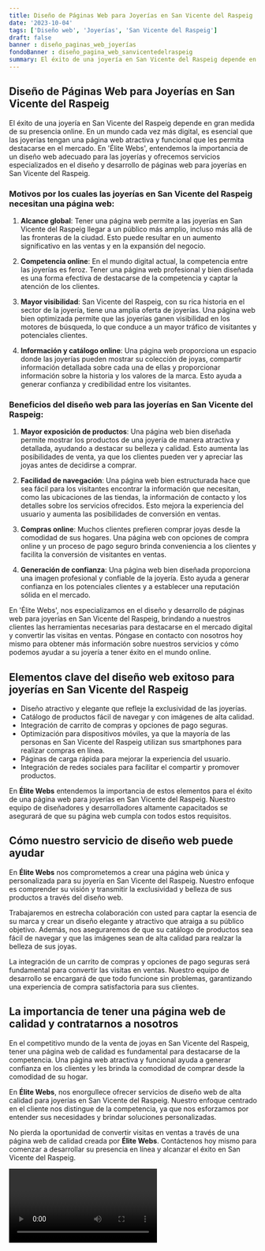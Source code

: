 ```yaml
---
title: Diseño de Páginas Web para Joyerías en San Vicente del Raspeig
date: '2023-10-04'
tags: ['Diseño web', 'Joyerías', 'San Vicente del Raspeig']
draft: false
banner : diseño_paginas_web_joyerías
fondoBanner : diseño_pagina_web_sanvicentedelraspeig
summary: El éxito de una joyería en San Vicente del Raspeig depende en gran medida de su presencia online. En un mundo cada vez más digital, es esencial que las joyerías tengan una página web atractiva y funcional que les permita destacarse en el mercado. En 'Élite Webs', entendemos la importancia de un diseño web adecuado para las joyerías y ofrecemos servicios especializados en el diseño y desarrollo de páginas web para joyerías en San Vicente del Raspeig. 
---
```


## Diseño de Páginas Web para Joyerías en San Vicente del Raspeig

El éxito de una joyería en San Vicente del Raspeig depende en gran medida de su presencia online. En un mundo cada vez más digital, es esencial que las joyerías tengan una página web atractiva y funcional que les permita destacarse en el mercado. En 'Élite Webs', entendemos la importancia de un diseño web adecuado para las joyerías y ofrecemos servicios especializados en el diseño y desarrollo de páginas web para joyerías en San Vicente del Raspeig. 

### Motivos por los cuales las joyerías en San Vicente del Raspeig necesitan una página web:

1. **Alcance global**: Tener una página web permite a las joyerías en San Vicente del Raspeig llegar a un público más amplio, incluso más allá de las fronteras de la ciudad. Esto puede resultar en un aumento significativo en las ventas y en la expansión del negocio.

2. **Competencia online**: En el mundo digital actual, la competencia entre las joyerías es feroz. Tener una página web profesional y bien diseñada es una forma efectiva de destacarse de la competencia y captar la atención de los clientes.

3. **Mayor visibilidad**: San Vicente del Raspeig, con su rica historia en el sector de la joyería, tiene una amplia oferta de joyerías. Una página web bien optimizada permite que las joyerías ganen visibilidad en los motores de búsqueda, lo que conduce a un mayor tráfico de visitantes y potenciales clientes.

4. **Información y catálogo online**: Una página web proporciona un espacio donde las joyerías pueden mostrar su colección de joyas, compartir información detallada sobre cada una de ellas y proporcionar información sobre la historia y los valores de la marca. Esto ayuda a generar confianza y credibilidad entre los visitantes.

### Beneficios del diseño web para las joyerías en San Vicente del Raspeig:

1. **Mayor exposición de productos**: Una página web bien diseñada permite mostrar los productos de una joyería de manera atractiva y detallada, ayudando a destacar su belleza y calidad. Esto aumenta las posibilidades de venta, ya que los clientes pueden ver y apreciar las joyas antes de decidirse a comprar.

2. **Facilidad de navegación**: Una página web bien estructurada hace que sea fácil para los visitantes encontrar la información que necesitan, como las ubicaciones de las tiendas, la información de contacto y los detalles sobre los servicios ofrecidos. Esto mejora la experiencia del usuario y aumenta las posibilidades de conversión en ventas.

3. **Compras online**: Muchos clientes prefieren comprar joyas desde la comodidad de sus hogares. Una página web con opciones de compra online y un proceso de pago seguro brinda conveniencia a los clientes y facilita la conversión de visitantes en ventas.

4. **Generación de confianza**: Una página web bien diseñada proporciona una imagen profesional y confiable de la joyería. Esto ayuda a generar confianza en los potenciales clientes y a establecer una reputación sólida en el mercado.

En 'Élite Webs', nos especializamos en el diseño y desarrollo de páginas web para joyerías en San Vicente del Raspeig, brindando a nuestros clientes las herramientas necesarias para destacarse en el mercado digital y convertir las visitas en ventas. Póngase en contacto con nosotros hoy mismo para obtener más información sobre nuestros servicios y cómo podemos ayudar a su joyería a tener éxito en el mundo online.

<GifSeo />

<Cta />

## Elementos clave del diseño web exitoso para joyerías en San Vicente del Raspeig

- Diseño atractivo y elegante que refleje la exclusividad de las joyerías.
- Catálogo de productos fácil de navegar y con imágenes de alta calidad.
- Integración de carrito de compras y opciones de pago seguras.
- Optimización para dispositivos móviles, ya que la mayoría de las personas en San Vicente del Raspeig utilizan sus smartphones para realizar compras en línea.
- Páginas de carga rápida para mejorar la experiencia del usuario.
- Integración de redes sociales para facilitar el compartir y promover productos.

En **Élite Webs** entendemos la importancia de estos elementos para el éxito de una página web para joyerías en San Vicente del Raspeig. Nuestro equipo de diseñadores y desarrolladores altamente capacitados se asegurará de que su página web cumpla con todos estos requisitos. 

## Cómo nuestro servicio de diseño web puede ayudar

En **Élite Webs** nos comprometemos a crear una página web única y personalizada para su joyería en San Vicente del Raspeig. Nuestro enfoque es comprender su visión y transmitir la exclusividad y belleza de sus productos a través del diseño web.

Trabajaremos en estrecha colaboración con usted para captar la esencia de su marca y crear un diseño elegante y atractivo que atraiga a su público objetivo. Además, nos aseguraremos de que su catálogo de productos sea fácil de navegar y que las imágenes sean de alta calidad para realzar la belleza de sus joyas.

La integración de un carrito de compras y opciones de pago seguras será fundamental para convertir las visitas en ventas. Nuestro equipo de desarrollo se encargará de que todo funcione sin problemas, garantizando una experiencia de compra satisfactoria para sus clientes.

## La importancia de tener una página web de calidad y contratarnos a nosotros

En el competitivo mundo de la venta de joyas en San Vicente del Raspeig, tener una página web de calidad es fundamental para destacarse de la competencia. Una página web atractiva y funcional ayuda a generar confianza en los clientes y les brinda la comodidad de comprar desde la comodidad de su hogar.

En **Élite Webs**, nos enorgullece ofrecer servicios de diseño web de alta calidad para joyerías en San Vicente del Raspeig. Nuestro enfoque centrado en el cliente nos distingue de la competencia, ya que nos esforzamos por entender sus necesidades y brindar soluciones personalizadas.

No pierda la oportunidad de convertir visitas en ventas a través de una página web de calidad creada por **Élite Webs**. Contáctenos hoy mismo para comenzar a desarrollar su presencia en línea y alcanzar el éxito en San Vicente del Raspeig.

<Video />

<CtaBot job='Joyerías' city='San Vicente del Raspeig'/>

<Gmaps query='San Vicente del Raspeig+españa+maps' />